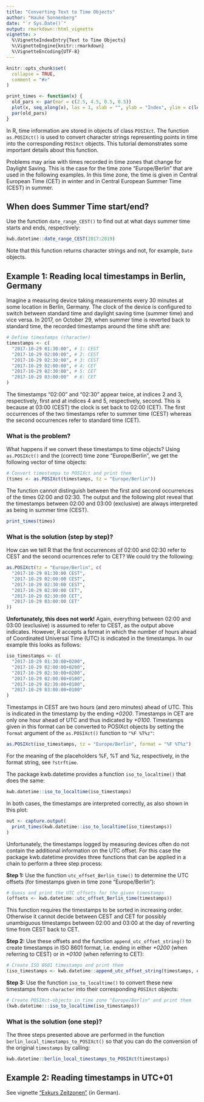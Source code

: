 ```yaml
---
title: "Converting Text to Time Objects"
author: "Hauke Sonnenberg"
date: "`r Sys.Date()`"
output: rmarkdown::html_vignette
vignette: >
  %\VignetteIndexEntry{Text to Time Objects}
  %\VignetteEngine{knitr::rmarkdown}
  %\VignetteEncoding{UTF-8}
---
```


```r
knitr::opts_chunk$set(
  collapse = TRUE,
  comment = "#>"
)

print_times <- function(x) {
  old_pars <- par(mar = c(2.5, 4.5, 0.5, 0.5))
  plot(x, seq_along(x), las = 1, xlab = "", ylab = "Index", ylim = c(length(x) + 0.4, 0.6))
  par(old_pars)
}
```

In R, time information are stored in objects of class `POSIXct`. The function
`as.POSIXct()` is used to convert character strings representing points in 
time into the corresponding `POSIXct` objects. This tutorial demonstrates
some important details about this function.

Problems may arise with times recorded in time zones that change for Daylight
Saving. This is the case for the time zone "Europe/Berlin" that are used in the
following examples. In this time zone, the time is given in Central European
Time (CET) in winter and in Central European Summer Time (CEST) in summer.

## When does Summer Time start/end?

Use the function `date_range_CEST()` to find out at what days summer time starts
and ends, respectively:

```r
kwb.datetime::date_range_CEST(2017:2019)
```
Note that this function returns character strings and not, for example, `Date`
objects.

## Example 1: Reading local timestamps in Berlin, Germany

Imagine a measuring device taking measurements every 30 minutes at some location
in Berlin, Germany. The clock of the device is configured to switch between
standard time and daylight saving time (summer time) and vice versa. In 2017, on
October 29, when summer time is reverted back to standard time, the recorded
timestamps around the time shift are:

```r
# Define timestamps (character)
timestamps <- c(
  "2017-10-29 01:30:00", # 1: CEST
  "2017-10-29 02:00:00", # 2: CEST
  "2017-10-29 02:30:00", # 3: CEST
  "2017-10-29 02:00:00", # 4: CET
  "2017-10-29 02:30:00", # 5: CET
  "2017-10-29 03:00:00"  # 6: CET
)
```

The timestamps "02:00" and "02:30" appear twice, at indices 2 and 3,
respectively, first and at indices 4 and 5, respectively, second. This is
because at 03:00 (CEST) the clock is set back to 02:00 (CET). The first
occurrences of the two timestamps refer to summer time (CEST) whereas the second
occurrences refer to standard time (CET).

### What is the problem?

What happens if we convert these timestamps to time objects? Using 
`as.POSIXct()` and the (correct) time zone "Europe/Berlin", we get the following
vector of time objects:

```r
# Convert timestamps to POSIXct and print them
(times <- as.POSIXct(timestamps, tz = "Europe/Berlin"))
``` 
The function cannot distinguish between the first and second occurrences of the
times 02:00 and  02:30. The output and the following plot reveal that the
timestamps between 02:00 and 03:00 (exclusive) are always interpreted as being
in summer time (CEST).

```r
print_times(times)
```

### What is the solution (step by step)?

How can we tell R that the first occurrences of 02:00 and 02:30 refer to CEST
and the second ocurrences refer to CET? We could try the following:

```r
as.POSIXct(tz = "Europe/Berlin", c(
  "2017-10-29 01:30:00 CEST",
  "2017-10-29 02:00:00 CEST",
  "2017-10-29 02:30:00 CEST",
  "2017-10-29 02:00:00 CET",
  "2017-10-29 02:30:00 CET",
  "2017-10-29 03:00:00 CET"
))
```

**Unfortunately, this does not work!** Again, everything between 02:00 and 03:00
(exclusive) is assumed to refer to CEST, as the output above indicates. However,
R accepts a format in which the number of hours ahead of Coordinated Universal
Time (UTC) is indicated in the timestamps. In our example this looks as follows:

```r
iso_timestamps <- c(
  "2017-10-29 01:30:00+0200",
  "2017-10-29 02:00:00+0200",
  "2017-10-29 02:30:00+0200",
  "2017-10-29 02:00:00+0100",
  "2017-10-29 02:30:00+0100",
  "2017-10-29 03:00:00+0100"
)
```

Timestamps in CEST are two hours (and zero minutes) ahead of UTC. This is 
indicated in the timestamp by the ending *+0200*. Timestamps in CET are only one 
hour ahead of UTC and thus indicated by *+0100*. Timestamps given in this format 
can be converted to POSIXct objects by setting the `format` argument of the 
`as.POSIXct()` function to `"%F %T%z"`:

```r
as.POSIXct(iso_timestamps, tz = "Europe/Berlin", format = "%F %T%z")
```

For the meaning of the placeholders %F, %T and %z, respectively, in the
format string, see `?strftime`. 

The package kwb.datetime provides a function `iso_to_localtime()` that does
the same:

```r
kwb.datetime::iso_to_localtime(iso_timestamps)
```

In both cases, the timestamps are interpreted correctly, as also shown in this 
plot:

```r
out <- capture.output(
  print_times(kwb.datetime::iso_to_localtime(iso_timestamps))
)
```

Unfortunately, the timestamps logged by measuring devices often do not contain
the additional information on the UTC offset. For this case the package
kwb.datetime provides three functions that can be applied in a chain to perform
a three step process:

**Step 1:** Use the function `utc_offset_Berlin_time()` to determine the UTC 
offsets (for timestamps given in time zone "Europe/Berlin"):

```r
# Guess and print the UTC offsets for the given timestamps
(offsets <- kwb.datetime::utc_offset_Berlin_time(timestamps))
```

This function requires the timestamps to be sorted in increasing order. 
Otherwise it cannot decide between CEST and CET for possibly unambiguous 
timestamps between 02:00 and 03:00 at the day of reverting time from CEST back
to CET.

**Step 2:** Use these offsets and the function `append_utc_offset_string()` to 
create timestamps in ISO 8601 format, i.e. ending in either *+0200* (when 
referring to CEST) or in *+0100* (when referring to CET):

```r
# Create ISO 8601 timestamps and print them
(iso_timestamps <- kwb.datetime::append_utc_offset_string(timestamps, offsets))
```

**Step 3:** Use the function `iso_to_localtime()` to convert these new 
timestamps from `character` into their corresponding `POSIXct` objects:

```r
# Create POSIXct-objects in time zone "Europe/Berlin" and print them
(kwb.datetime:::iso_to_localtime(iso_timestamps))
```

### What is the solution (one step)?

The three steps presented above are performed in the function
`berlin_local_timestamps_to_POSIXct()` so that you can do the conversion of the
original `timestamps` by calling:

```r
kwb.datetime::berlin_local_timestamps_to_POSIXct(timestamps)
```

## Example 2: Reading timestamps in UTC+01

See vignette ["Exkurs Zeitzonen"](timezones.html) (in German).
